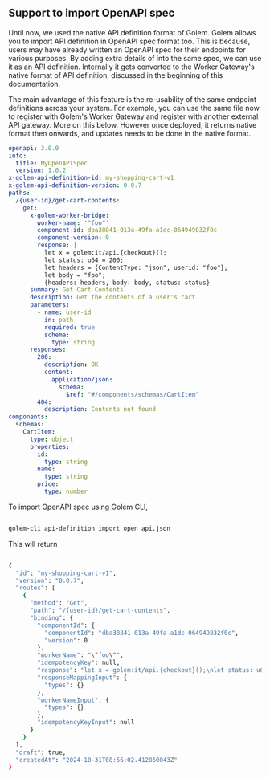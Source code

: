 ## Support to import OpenAPI spec

Until now, we used the native API definition format of Golem.
Golem allows you to import API definition in OpenAPI spec format too.
This is because, users may have already written an OpenAPI spec for their endpoints for various purposes.
By adding extra details of into the same spec, we can use it as an API definition. Internally it gets converted to the Worker Gateway's native format of API definition, discussed in the beginning of this documentation.

The main advantage of this feature is the re-usability of the same endpoint definitions across your system. For example, you can use the same file now to register with Golem's Worker Gateway and register with another external API gateway. More on this below. However once deployed, it returns native format then onwards, and updates needs to be done in the native format.

```yaml
openapi: 3.0.0
info:
  title: MyOpenAPISpec
  version: 1.0.2
x-golem-api-definition-id: my-shopping-cart-v1
x-golem-api-definition-version: 0.0.7
paths:
  /{user-id}/get-cart-contents:
    get:
      x-golem-worker-bridge:
        worker-name: '"foo"'
        component-id: dba38841-013a-49fa-a1dc-064949832f0c
        component-version: 0
        response: |
          let x = golem:it/api.{checkout}();
          let status: u64 = 200;
          let headers = {ContentType: "json", userid: "foo"};
          let body = "foo";
          {headers: headers, body: body, status: status}
      summary: Get Cart Contents
      description: Get the contents of a user's cart
      parameters:
        - name: user-id
          in: path
          required: true
          schema:
            type: string
      responses:
        200:
          description: OK
          content:
            application/json:
              schema:
                $ref: "#/components/schemas/CartItem"
        404:
          description: Contents not found
components:
  schemas:
    CartItem:
      type: object
      properties:
        id:
          type: string
        name:
          type: string
        price:
          type: number
```

To import OpenAPI spec using Golem CLI,

```bash filename="Terminal" copy

golem-cli api-definition import open_api.json

```

This will return

```bash filename="Terminal" copy

{
  "id": "my-shopping-cart-v1",
  "version": "0.0.7",
  "routes": [
    {
      "method": "Get",
      "path": "/{user-id}/get-cart-contents",
      "binding": {
        "componentId": {
          "componentId": "dba38841-013a-49fa-a1dc-064949832f0c",
          "version": 0
        },
        "workerName": "\"foo\"",
        "idempotencyKey": null,
        "response": "let x = golem:it/api.{checkout}();\nlet status: u64 = 200;\n{headers: {ContentType: \"json\", userid: \"foo\"}, body: \"foo\", status: status}",
        "responseMappingInput": {
          "types": {}
        },
        "workerNameInput": {
          "types": {}
        },
        "idempotencyKeyInput": null
      }
    }
  ],
  "draft": true,
  "createdAt": "2024-10-31T08:56:02.412860043Z"
}

```
